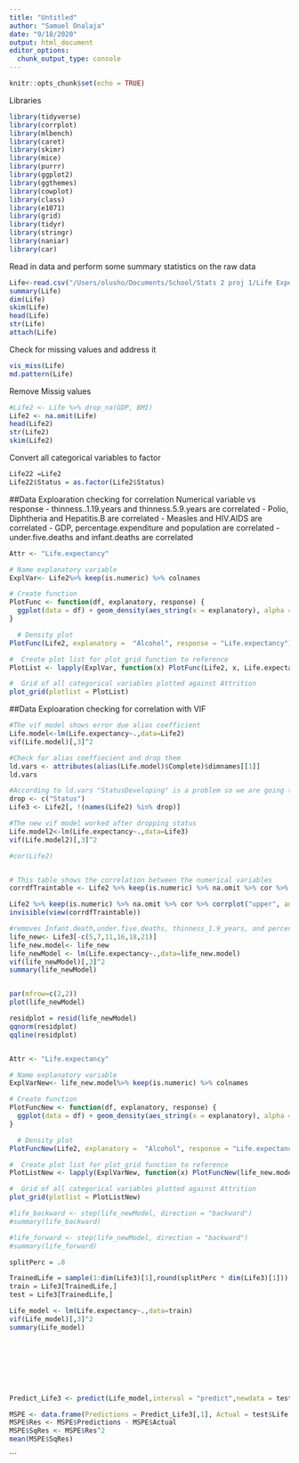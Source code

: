```yaml
---
title: "Untitled"
author: "Samuel Onalaja"
date: "9/18/2020"
output: html_document
editor_options: 
  chunk_output_type: console
---
```


```r
knitr::opts_chunk$set(echo = TRUE)
```

Libraries

```r
library(tidyverse)
library(corrplot)
library(mlbench)
library(caret)
library(skimr)
library(mice)
library(purrr)
library(ggplot2)
library(ggthemes)
library(cowplot)
library(class)
library(e1071)
library(grid)
library(tidyr)
library(stringr)
library(naniar)
library(car)

```


Read in data and perform some summary statistics on the raw data
```r
Life<-read.csv("/Users/olusho/Documents/School/Stats 2 proj 1/Life Expectancy Data.csv",header=T)
summary(Life)
dim(Life)
skim(Life)
head(Life)
str(Life)
attach(Life)

```

Check for missing values and address it
```r
vis_miss(Life)
md.pattern(Life)
```

Remove Missig values

```r
#Life2 <- Life %>% drop_na(GDP, BMI)
Life2 <- na.omit(Life)
head(Life2)
str(Life2)
skim(Life2)
```

Convert all categorical variables to factor
```r
Life22 =Life2
Life22$Status = as.factor(Life2$Status)
```

##Data Exploaration
checking for correlation Numerical variable vs response
- thinness..1.19.years  and thinness.5.9.years are correlated
- Polio, Diphtheria and Hepatitis.B are correlated
- Measles and HIV.AIDS are correlated 
- GDP, percentage.expenditure and population are correlated
- under.five.deaths and infant.deaths are correlated

```r
Attr <- "Life.expectancy"

# Name explanatory variable
ExplVar<- Life2%>% keep(is.numeric) %>% colnames

# Create function
PlotFunc <- function(df, explanatory, response) {
  ggplot(data = df) + geom_density(aes_string(x = explanatory), alpha = 0.5) + xlab(explanatory) + ylab("Life.expectancy")
}

  # Density plot
PlotFunc(Life2, explanatory =  "Alcohol", response = "Life.expectancy")

#  Create plot list for plot_grid function to reference
PlotList <- lapply(ExplVar, function(x) PlotFunc(Life2, x, Life.expectancy))

#  Grid of all categorical variables plotted against Attrition
plot_grid(plotlist = PlotList)
```

##Data Exploaration
checking for correlation with VIF
```r
#The vif model shows error due alias coefficient
Life.model<-lm(Life.expectancy~.,data=Life2)  
vif(Life.model)[,3]^2

#Check for alias coeffiecient and drop them
ld.vars <- attributes(alias(Life.model)$Complete)$dimnames[[1]]  
ld.vars

#According to ld.vars "StatusDeveloping" is a problem so we are going to drop it
drop <- c("Status")
Life3 <- Life2[, !(names(Life2) %in% drop)]

#The new vif model worked after dropping status
Life.model2<-lm(Life.expectancy~.,data=Life3)  
vif(Life.model2)[,3]^2

#cor(Life2)


# This table shows the correlation between the numerical variables
corrdfTraintable <- Life2 %>% keep(is.numeric) %>% na.omit %>% cor %>% view

Life2 %>% keep(is.numeric) %>% na.omit %>% cor %>% corrplot("upper", addCoef.col = "black", number.digits = 2, number.cex = 0.5, method="shade", order="hclust", tl.srt=45, tl.cex = 0.8)
invisible(view(corrdfTraintable))


```


```r
#removes Infant.death,under.five.deaths, thinness_1.9_years, and percentage_expenditure, GDP, Schooling.
life_new<- Life3[-c(5,7,11,16,18,21)]
life_new.model<- life_new 
life_newModel <- lm(Life.expectancy~.,data=life_new.model)  
vif(life_newModel)[,3]^2
summary(life_newModel)


par(mfrow=c(2,2))
plot(life_newModel)

residplot = resid(life_newModel)
qqnorm(residplot)
qqline(residplot)


Attr <- "Life.expectancy"

# Name explanatory variable
ExplVarNew<- life_new.model%>% keep(is.numeric) %>% colnames

# Create function
PlotFuncNew <- function(df, explanatory, response) {
  ggplot(data = df) + geom_density(aes_string(x = explanatory), alpha = 0.5) + xlab(explanatory) + ylab("Life.expectancy")
}

  # Density plot
PlotFuncNew(Life2, explanatory =  "Alcohol", response = "Life.expectancy")

#  Create plot list for plot_grid function to reference
PlotListNew <- lapply(ExplVarNew, function(x) PlotFuncNew(life_new.model, x, Life.expectancy))

#  Grid of all categorical variables plotted against Attrition
plot_grid(plotlist = PlotListNew)


```


```r
#life_backward <- step(life_newModel, direction = "backward")
#summary(life_backward)
```


```r
#life_forward <- step(life_newModel, direction = "backward")
#summary(life_forward)
```


```r
splitPerc = .8

TrainedLife = sample(1:dim(Life3)[1],round(splitPerc * dim(Life3)[1]))
train = Life3[TrainedLife,]
test = Life3[TrainedLife,]

Life_model <- lm(Life.expectancy~.,data=train)  
vif(Life_model)[,3]^2
summary(Life_model)








Predict_Life3 <- predict(Life_model,interval = "predict",newdata = test)

MSPE <- data.frame(Predictions = Predict_Life3[,1], Actual = test$Life.expectancy)
MSPE$Res <- MSPE$Predictions - MSPE$Actual
MSPE$SqRes <- MSPE$Res^2
mean(MSPE$SqRes)


```



```
